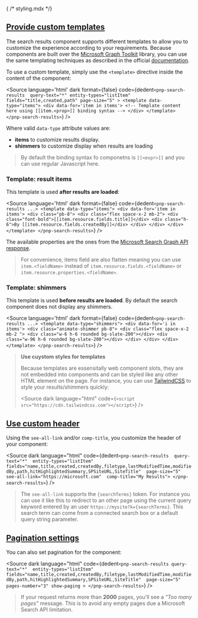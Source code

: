 { /* styling.mdx */}

<Meta of={SearchResultsStylingStories} name="Usage - Styling"/>

## [Provide custom templates](?path=/docs/components-search-search-results--custom-items-template-story)

The search results component supports different templates to allow you to customize the experience according to your requirements.
Because components are built over the [Microsoft Graph Toolkit](https://learn.microsoft.com/en-us/graph/toolkit/overview) library, you can use the same templating techniques as described in the official [documentation](https://learn.microsoft.com/en-ca/graph/toolkit/customize-components/templates).

To use a custom template, simply use the `<template>` directive inside the content of the component:

<Source
  language='html'
  dark
  format={false}
  code={dedent`
    <pnp-search-results 
      query-text="*"
      entity-types="listItem"
      fields="title,created,path"
      page-size="5"
    >
        <template data-type="items">
            <div data-for='item in items'>
                <!-- Template content here using [[item.<prop>]] binding syntax -->
            </div>
        </template>
    </pnp-search-results>
  `}
/>

Where valid `data-type` attribute values are:
- **items** to customize results display.
- **shimmers** to customize display when results are loading

> By default the binding syntax fo componetns is `[[<expr>]]` and you can use regular Javascript here.

### Template: result items

This template is used **after results are loaded**:

<Source
  language='html'
  dark
  format={false}
  code={dedent`
    <pnp-search-results ...>
        <template data-type="items">
            <div data-for='item in items'>
                <div class="pb-8">
                    <div class="flex space-x-2 mb-2">
                        <div class="font-bold">[[item.resource.fields.title]]</div>
                        <div class="h-6">By [[item.resource.fields.createdBy]]</div>
                    </div>
                </div>
            </div>
        </template>
    </pnp-search-results>
  `}
/>

The available properties are the ones from the [Microsoft Search Graph API response](https://learn.microsoft.com/en-us/graph/api/resources/searchhit?view=graph-rest-1.0).

> For convenience, items field are also flatten meaning you can use `item.<fieldName>` instead of `item.resource.fields.<fieldName>` or `item.resource.properties.<fieldName>`.

### Template: shimmers

This template is used **before results are loaded**. By default the search component does not display any shimmers.

<Source
  language='html'
  dark
  format={false}
  code={dedent`
    <pnp-search-results ...>
        <template data-type="shimmers">
            <div data-for='i in items'>
                <div class="animate-shimmer pb-8">
                    <div class="flex space-x-2 mb-2 ">
                        <div class="w-6 h-6 rounded bg-slate-200"></div>
                        <div class="w-96 h-6 rounded bg-slate-200"></div>
                    </div>
                </div>
            </div>
        </template>
    </pnp-search-results>
  `}
/>

> **Use cuystom styles for templates**
>
> Because templates are essensitally web component slots, they are not embedded into components and can be styled like any other HTML element on the page.
> For instance, you can use [TailwindCSS](https://tailwindcss.com/) to style your results/shimmers quickly:
>
> <Source
>    dark
>    language="html"
>    code={`<script src="https://cdn.tailwindcss.com"></script>`}
> />

## [Use custom header](?path=/story/components-search-search-results--custom-header-template-story)

Using the `see-all-link` and/or `comp-title`, you customize the header of your component:

<Source
    dark
    language="html"
    code={dedent`
        <pnp-search-results 
            query-text="*" 
            entity-types="listItem" 
            fields="name,title,created,createdBy,filetype,lastModifiedTime,modifiedBy,path,hitHighlightedSummary,SPSiteURL,SiteTitle" 
            page-size="5" 
            see-all-link="https://microsoft.com" 
            comp-title="My Results">
        </pnp-search-results>
    `}
/>

> The `see-all-link` supports the `{searchTerms}` token. For instance you can use it like this to redirect to an other page using the current query keyword entered by an user `https://mysite?k={searchTerms}`. This search term can come from a connected search box or a default query string parameter.

## [Pagination settings](?path=/docs/components-search-search-results--paging-template-story)

You can also set pagination for the component:

<Source
    dark
    language="html"
    code={dedent`
        <pnp-search-results
            query-text="*" 
            entity-types="listItem" 
            fields="name,title,created,createdBy,filetype,lastModifiedTime,modifiedBy,path,hitHighlightedSummary,SPSiteURL,SiteTitle" 
            page-size="5" 
            pages-number="3"
            show-paging
        >
        </pnp-search-results>
    `}
/>

> If your request returns more than **2000** pages, you'll see a _"Too many pages"_ message. This is to avoid any empty pages due a Microsoft Search API limitation.